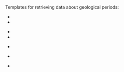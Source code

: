 Templates for retrieving data about geological periods:

*{{tl|period start}}
*{{tl|period start error}}

*{{tl|period end}}
*{{tl|period end error}}

*{{tl|period span}}


*{{tl|next period}}

*{{tl|period color}}
<noinclude>[[Category:地质模板|{{PAGENAME}}]]</noinclude>
